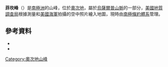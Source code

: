 {{coord|71|31|S|159|50|E|source:GNIS|display=title}}

'''菲坎峰'''（{{lang-en|Fikkan Peak}}）是[[南極洲|南極洲]]的山峰，位於[[奧次地|奧次地]]，屬於[[烏薩爾普山脈|烏薩爾普山脈]]的一部分，[[美國地質調查局|美國地質調查局]]根據測量和[[美國海軍|美國海軍]]拍攝的空中照片繪入地圖，現時由[[南極條約體系|南極條約體系]]管理。

==參考資料==
*{{cite gnis | type = antarid | id = 4889| name = Fikkan Peak | accessdate = 2012-03-22}}
*{{usgs-gazetteer|id=4889}}

{{DEFAULTSORT:Fikkan Peak}}
[[Category:奧次地山峰|Category:奧次地山峰]]


{{OatesLand-geo-stub}}